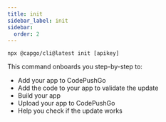 ```yaml
---
title: init
sidebar_label: init
sidebar:
  order: 2
---
```


`npx @capgo/cli@latest init [apikey]`

This command onboards you step-by-step to:

- Add your app to CodePushGo
- Add the code to your app to validate the update
- Build your app
- Upload your app to CodePushGo
- Help you check if the update works 
